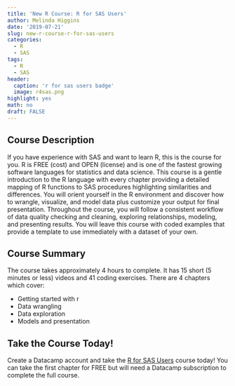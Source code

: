```yaml
---
title: 'New R Course: R for SAS Users'
author: Melinda Higgins
date: '2019-07-21'
slug: new-r-course-r-for-sas-users
categories:
  - R
  - SAS
tags:
  - R
  - SAS
header:
  caption: 'r for sas users badge'
  image: r4sas.png
highlight: yes
math: no
draft: FALSE
---
```


## Course Description

If you have experience with SAS and want to learn R, this is the course for you. R is FREE (cost) and OPEN (license) and is one of the fastest growing software languages for statistics and data science. This course is a gentle introduction to the R language with every chapter providing a detailed mapping of R functions to SAS procedures highlighting similarities and differences. You will orient yourself in the R environment and discover how to wrangle, visualize, and model data plus customize your output for final presentation. Throughout the course, you will follow a consistent workflow of data quality checking and cleaning, exploring relationships, modeling, and presenting results. You will leave this course with coded examples that provide a template to use immediately with a dataset of your own.

## Course Summary

The course takes approximately 4 hours to complete. It has 15 short (5 minutes or less) videos and 41 coding exercises. There are 4 chapters which cover:

* Getting started with r
* Data wrangling
* Data exploration
* Models and presentation

## Take the Course Today!

Create a Datacamp account and take the [R for SAS Users](https://www.datacamp.com/courses/r-for-sas-users) course today! You can take the first chapter for FREE but will need a Datacamp subscription to complete the full course.


